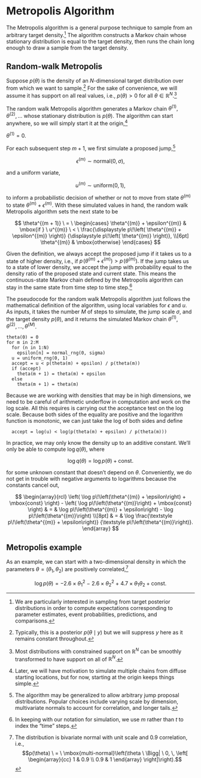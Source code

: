 # Metropolis Algorithm

The Metropolis algorithm is a general purpose technique to sample from
an arbitrary target density.^[We are particularly interested in
sampling from target posterior distributions in order to compute
expectations corresponding to parameter estimates, event
probabilities, predictions, and comparisons.]  The algorithm
constructs a Markov chain whose stationary distribution is equal to
the target density, then runs the chain long enough to draw a sample
from the target density.

## Random-walk Metropolis

Suppose $p(\theta)$ is the density of an $N$-dimensional target
distribution over from which we want to sample.^[Typically, this is a
posterior $p(\theta \mid y)$ but we will suppress $y$ here as it
remains constant throughout.]  For the sake of convenience, we will
assume it has support on all real values, i.e., $p(\theta) > 0$ for all
$\theta \in \mathbb{R}^N$.^[Most distributions with constrained
support on $\mathbb{R}^N$ can be smoothly transformed to have support
on all of $\mathbb{R}^N$.]

The random walk Metropolis algorithm generates a Markov chain
$\theta^{(1)}, \theta^{(2)}, \ldots$ whose stationary distribution is
$p(\theta).$ The algorithm can start anywhere, so we will simply start
it at the origin,^[Later, we will have motivation to simulate multiple
chains from diffuse starting locations, but for now, starting at the
origin keeps things simple.]

$\theta^{(1)} = 0.$

For each subsequent step $m + 1$, we first simulate a proposed
jump,^[The
algorithm may be generalized to allow arbitrary jump proposal
distributions.  Popular choices include varying scale by dimension,
multivariate normals to account for correlation, and longer tails.]

$$
\epsilon^{(m)} \sim \mbox{normal}(0, \sigma),
$$

and a uniform variate,

$$
u^{(m)} \sim \mbox{uniform}(0, 1),
$$

to inform a probabilistic decision of whether or not to move from
state $\theta^{(m)}$ to state $\theta^{(m)} + \epsilon^{(m)}$.  With
these simulated values in hand, the random walk Metropolis algorithm
sets the next state to be

$$
\theta^{(m + 1)}
\ = \
\begin{cases}
\theta^{(m)} + \epsilon^{(m)}
& \mbox{if } \
u^{(m)} \ < \
\frac{\displaystyle p\!\left( \theta^{(m)} + \epsilon^{(m)} \right)}
     {\displaystyle p\!\left( \theta^{(m)} \right)},
\\[6pt]
\theta^{(m)}
& \mbox{otherwise}
\end{cases}
$$

Given the definition, we always accept the proposed jump if it takes
us to a state of higher density, i.e., if $p\!\left( \theta^{(m)} +
\epsilon^{(m)} \right) > p\!\left( \theta^{(m)} \right).$ If the jump
takes us to a state of lower density, we accept the jump with
probability equal to the density ratio of the proposed state and
current state.  This means the continuous-state Markov chain defined
by the Metropolis algorithm can stay in the same state from time step
to time step.^[In keeping with our notation for simulation, we use $m$
rather than $t$ to index the "time" steps.]

The pseudocode for the random walk Metropolis algorithm just follows
the mathematical definition of the algorithm, using local variables
for $\epsilon$ and $u$.  As inputs, it takes the number $M$ of steps
to simulate, the jump scale $\sigma$, and the target density
$p(\theta)$, and it returns the simulated Markov chain $\theta^{(1)},
\theta^{(2)}, \ldots, \theta^{(M)}$.

```
theta(0) = 0
for m in 2:M
  for (n in 1:N)
    epsilon[n] = normal_rng(0, sigma)
  u = uniform_rng(0, 1)
  accept = u < p(theta(m) + epsilon) / p(theta(m))
  if (accept)
    theta(m + 1) = theta(m) + epsilon
  else
    theta(m + 1) = theta(m)
```

Because we are working with densities that may be in high dimensions,
we need to be careful of arithmetic underflow in computation and work
on the log scale.  All this requires is carrying out the acceptance
test on the log scale.  Because both sides of the equality are
positive and the logarithm function is monotonic, we can just take the
log of both sides and define

```
  accept = log(u) < log(p(theta(m) + epsilon) / p(theta(m)))
```

In practice, we may only know the density up to an additive constant.
We'll only be able to compute $\log q(\theta)$, where

$$
\log q(\theta) = \log p(\theta) + \mbox{const}.
$$

for some unknown constant that doesn't depend on $\theta$.
Conveniently, we do not get in trouble with negative arguments to
logarithms because the constants cancel out,

$$
\begin{array}{rcl}
\left( \log p\!\left(\theta^{(m)} + \epsilon\right) + \mbox{const} \right)
- \left( \log p\!\left(\theta^{(m)}\right) + \mbox{const} \right)
& = &
\log p\!\left(\theta^{(m)} + \epsilon\right) - \log p\!\left(\theta^{(m)}\right)
\\[8pt]
& = &
\log \frac{\textstyle p\!\left(\theta^{(m)} + \epsilon\right)}
          {\textstyle p\!\left(\theta^{(m)}\right)}.
\end{array}
$$

## Metropolis example

As an example, we can start with a two-dimensional density in which
the parameters $\theta = (\theta_1, \theta_2)$ are positively correlated,^[The
distribution is bivariate normal with unit scale and 0.9 correlation,
i.e.,
$$p(\theta)
\ = \
\mbox{multi-normal}\left(\theta \ \Bigg| \ 0, \, \left[ \begin{array}{cc} 1 & 0.9 \\ 0.9 &
1 \end{array} \right]\right).$$]

$$
\log p(\theta)
= -2.6 \times \theta_1^2
\ - \ 2.6 \times \theta_2^2
\ + \ 4.7 \times \theta_1 \theta_2
+ \mbox{const.}
$$
